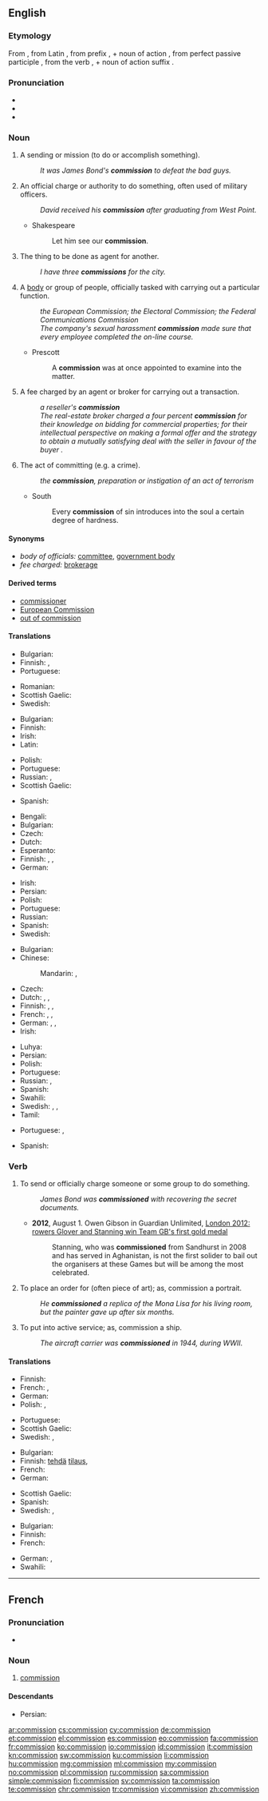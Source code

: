 ==English==
{{wikipedia}}

===Etymology===
From {{etyl|fro|en}} {{term|commission|lang=fro}}, from Latin {{term|commissio||sending together; commission|lang=la}}, from prefix {{term|com-||with|lang=la}}, + noun of action {{term|missio||sending|lang=la}}, from perfect passive participle {{term|missus||sent|lang=la}}, from the verb {{term|mittō|||to send|lang=la}}, + noun of action suffix {{term|-io|lang=la}}.

===Pronunciation===
* {{IPA|/kəˈmɪʃən/}}
* {{audio|en-us-commission.ogg|Audio (US)}}
* {{rhymes|ɪʃən}}

===Noun===
{{en-noun}}

# A sending or mission (to do or accomplish something).
#: ''It was James Bond's '''commission''' to defeat the bad guys.''
# An official charge or authority to do something, often used of military officers.
#: ''David received his '''commission''' after graduating from West Point.''
#* Shakespeare
#*: Let him see our '''commission'''.
# The thing to be done as agent for another.
#: ''I have three '''commissions''' for the city.''
# A [[body]] or group of people, officially tasked with carrying out a particular function.
#: ''the European Commission; the Electoral Commission; the Federal Communications Commission''
#: ''The company's sexual harassment '''commission''' made sure that every employee completed the on-line course.''
#* Prescott
#*: A '''commission''' was at once appointed to examine into the matter.
# A fee charged by an agent or broker for carrying out a transaction.
#: ''a reseller's '''commission'''''
#: ''The real-estate broker charged a four percent '''commission''' for their knowledge on bidding for commercial properties; for their intellectual perspective on making a formal offer and the strategy to obtain a mutually satisfying deal with the seller in favour of the buyer .''
# The act of committing (e.g. a crime).
#: ''the '''commission''', preparation or instigation of an act of terrorism''
#* South
#*: Every '''commission''' of sin introduces into the soul a certain degree of hardness.

====Synonyms====
* ''body of officials:'' [[committee]], [[government body]]
* ''fee charged:'' [[brokerage]]

====Derived terms====
* [[commissioner]]
* [[European Commission]]
* [[out of commission]]

====Translations====
{{trans-top|mission}}
* Bulgarian: {{t+|bg|поръчение|n|tr=porăčenie|sc=Cyrl}}
* Finnish: {{t+|fi|tehtävä}}, {{t|fi|toimeksianto}}
* Portuguese: {{t+|pt|missão|f}}
{{trans-mid}}
* Romanian: {{t+|ro|misiune|f}}
* Scottish Gaelic: {{t|gd|barrantachd|f}}
* Swedish: {{t+|sv|uppdrag|c}}
{{trans-bottom}}

{{trans-top|official authority}}
* Bulgarian: {{t+|bg|назначение|n|tr=nazačenie|sc=Cyrl}}
* Finnish: {{t|fi|toimeksianto}}
* Irish: {{t|ga|coimisiún|m}}
* Latin: {{t|la|commissio}}
{{trans-mid}}
* Polish: {{t+|pl|komisja|f}}
* Portuguese: {{t+|pt|comissão|f}}
* Russian: {{t+|ru|комиссия|f|tr=komíssija|sc=Cyrl}}, {{t+|ru|назначение|n|tr=naznačénije|sc=Cyrl}}
* Scottish Gaelic: {{t|gd|barrantachd|f}}
{{trans-bottom}}

{{trans-top|the thing to be done as agent for another}}
* Spanish: {{t+|es|comisión|f}}
{{trans-mid}}
{{trans-bottom}}

{{trans-top|body of officials}}
* Bengali: {{t|bn|কমিশন|sc=Beng}}
* Bulgarian: {{t+|bg|комисия|f|tr=komisija|sc=Cyrl}}
* Czech: {{t|cs|komise|f}}
* Dutch: {{t+|nl|commissie|f}}
* Esperanto: {{t|eo|komisiono}}
* Finnish: {{t+|fi|komitea}}, {{t|fi|toimikunta}}, {{t|fi|valtuuskunta}}
* German: {{t+|de|Kommission|f}}
{{trans-mid}}
* Irish: {{t|ga|coimisiún|m}}
* Persian: {{t+|fa|کمیسیون|tr=komisiyon|sc=fa-Arab}}
* Polish: {{t+|pl|komisja|f}}
* Portuguese: {{t+|pt|comissão|f}}
* Russian: {{t+|ru|комиссия|f|tr=komíssija|sc=Cyrl}}
* Spanish: {{t+|es|comisión|f}}
* Swedish: {{t+|sv|kommission|c}}
{{trans-bottom}}

{{trans-top|fee charged}}
* Bulgarian: {{t+|bg|комисионна|f|tr=komisionna|sc=Cyrl}}
* Chinese:
*: Mandarin: {{t+|cmn|傭金|sc=Hani}}, {{t+|cmn|佣金|tr=yòngjīn|sc=Hani}}
* Czech: {{t|cs|provize|f}}
* Dutch: {{t+|nl|afsluitprovisie|f}}, {{t|nl|afsluitpremie|f}}, {{t+|nl|commissie|f}}
* Finnish: {{t+|fi|komissio}}, {{t|fi|provisio}}, {{t|fi|välityspalkkio}}
* French: {{t+|fr|commission|f}}, {{t|fr|commission d'agent immobilier|f}}, {{t+|fr|courtage|m}}
* German: {{t|de|Abschlußprämie|f}}, {{t|de|Abschlußprovision|f}}, {{t+|de|Provision|f}}
* Irish: {{t|ga|coimisiún|m}}
{{trans-mid}}
* Luhya: {{t|luy|ekodi}}
* Persian: {{t+|fa|کمیسیون|tr=komisiyon|sc=fa-Arab}}
* Polish: {{t+|pl|prowizja|f}}
* Portuguese: {{t+|pt|comissão|f}}
* Russian: {{t+|ru|комиссия|f|tr=komíssija|sc=Cyrl}}, {{t|ru|комиссионные|p|tr=komissiónnyje|sc=Cyrl}}
* Spanish: {{t+|es|comisión|f}}
* Swahili: {{t+|sw|kodi}}
* Swedish: {{t+|sv|kommission|c}}, {{t+|sv|avgift|c}}, {{t+|sv|provision|c}}
* Tamil: {{t|ta|தரகு|tr=taraku|sc=Taml}}
{{trans-bottom}}

{{trans-top|the act of committing}}
* Portuguese: {{t|pt|acometimento|m}}, {{t+|pt|cometimento|m}}
{{trans-mid}}
* Spanish: {{t+|es|comisión|f}}
{{trans-bottom}}

===Verb===
{{en-verb}}

# {{context|transitive|lang=en}} To send or officially charge someone or some group to do something.
#: ''James Bond was '''commissioned''' with recovering the secret documents.''
#* '''2012''', August 1. Owen Gibson in Guardian Unlimited, [http://www.guardian.co.uk/sport/2012/aug/01/london-2012-glover-stanning-gb-gold London 2012: rowers Glover and Stanning win Team GB's first gold medal]
#*: Stanning, who was '''commissioned''' from Sandhurst in 2008 and has served in Aghanistan, is not the first solider to bail out the organisers at these Games but will be among the most celebrated.
# {{context|transitive|lang=en}} To place an order for (often piece of art); as, commission a portrait.
#: ''He '''commissioned''' a replica of the Mona Lisa for his living room, but the painter gave up after six months.''
# {{context|transitive|lang=en}} To put into active service; as, commission a ship.
#: ''The aircraft carrier was '''commissioned''' in 1944, during WWII.''

====Translations====
{{trans-top|send to do something}}
* Finnish: {{t|fi|antaa tehtäväksi}}
* French: {{t+|fr|charger}}, {{t+|fr|missionner}}
* German: {{t+|de|beauftragen}}
* Polish: {{t|pl|zlecać}}, {{t|pl|zlecić}}
{{trans-mid}}
* Portuguese: {{t+|pt|encarregar}}
* Scottish Gaelic: {{t|gd|barrantaich}}
* Swedish: {{t|sv|ge i uppdrag}}, {{t|sv|uppdra}}
{{trans-bottom}}

{{trans-top|order a work of art}}
* Bulgarian: {{t+|bg|поръчвам|tr=porăčvam|sc=Cyrl}}
* Finnish: [[tehdä]] [[tilaus]], {{t+|fi|tilata}}
* French: {{t+|fr|commander}}
* German: {{t|de|in Auftrag geben}}
{{trans-mid}}
* Scottish Gaelic: {{t|gd|barrantaich}}
* Spanish: {{t+|es|encargar}}
* Swedish: {{t+|sv|beställa}}, {{t|sv|ge beställning på}}
{{trans-bottom}}

{{trans-top|put into active service}}
* Bulgarian: {{t|bg|пускам в експлоатация}}
* Finnish: {{t|fi|asettaa palvelukseen}}
* French: {{t|fr|mettre en service}}
{{trans-mid}}
* German: {{t|de|in Dienst stellen}}, {{t|de|in Betrieb nehmen}}
* Swahili: {{t|sw|kodisha}}
{{trans-bottom}}

----

==French==

===Pronunciation===
* {{audio|Fr-commission.ogg|Audio}}

===Noun===
{{fr-noun|f}}

# [[#English|commission]] {{gloss|fee charged by an agent or broker for carrying out a transaction}}

====Descendants====
* Persian: {{l|fa|کمیسیون|tr=komisiyon}}

[[ar:commission]]
[[cs:commission]]
[[cy:commission]]
[[de:commission]]
[[et:commission]]
[[el:commission]]
[[es:commission]]
[[eo:commission]]
[[fa:commission]]
[[fr:commission]]
[[ko:commission]]
[[io:commission]]
[[id:commission]]
[[it:commission]]
[[kn:commission]]
[[sw:commission]]
[[ku:commission]]
[[li:commission]]
[[hu:commission]]
[[mg:commission]]
[[ml:commission]]
[[my:commission]]
[[no:commission]]
[[pl:commission]]
[[ru:commission]]
[[sa:commission]]
[[simple:commission]]
[[fi:commission]]
[[sv:commission]]
[[ta:commission]]
[[te:commission]]
[[chr:commission]]
[[tr:commission]]
[[vi:commission]]
[[zh:commission]]